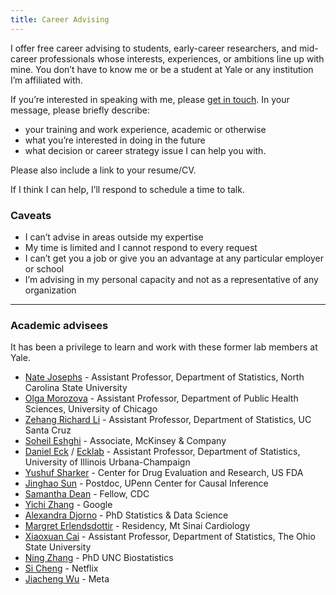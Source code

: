 ```yaml
---
title: Career Advising
---
```


I offer free career advising to students, early-career researchers, and mid-career professionals whose interests, experiences, or ambitions line up with mine. You don't have to know me or be a student at Yale or any institution I'm affiliated with. 

If you're interested in speaking with me, please [get in touch](/contact). In your message, please briefly describe:

- your training and work experience, academic or otherwise
- what you're interested in doing in the future 
- what decision or career strategy issue I can help you with. 

Please also include a link to your resume/CV. 

If I think I can help, I'll respond to schedule a time to talk. 


### Caveats 

- I can't advise in areas outside my expertise
- My time is limited and I cannot respond to every request
- I can't get you a job or give you an advantage at any particular employer or school
- I'm advising in my personal capacity and not as a representative of any organization

---

### Academic advisees

It has been a privilege to learn and work with these former lab members at Yale. 

* [Nate Josephs](https://njosephs.com/) - Assistant Professor, Department of Statistics, North Carolina State University
* [Olga Morozova](https://www.omorozova.com) - Assistant Professor, Department of Public Health Sciences, University of Chicago
* [Zehang Richard Li](http://zehangli.com) - Assistant Professor, Department of Statistics, UC Santa Cruz
* [Soheil Eshghi](http://www.soheileshghi.com/) - Associate, McKinsey &amp; Company
* [Daniel Eck](https://stat.illinois.edu/directory/profile/dje13) / [Ecklab](https://ecklab.github.io/) - Assistant Professor, Department of Statistics, University of Illinois Urbana-Champaign
* [Yushuf Sharker](https://scholar.google.com/citations?user=VmPoWT8AAAAJ&hl=en) - Center for Drug Evaluation and Research, US FDA
* [Jinghao Sun](https://jinghao-sun.github.io/) - Postdoc, UPenn Center for Causal Inference
* [Samantha Dean](https://sammigd.github.io/) - Fellow, CDC 
* [Yichi Zhang](https://medicine.yale.edu/profile/yichi_zhang_yz928/) - Google 
* [Alexandra Djorno](https://statistics.yale.edu/people/alexandra-djorno) - PhD Statistics &amp; Data Science
* [Margret Erlendsdottir](https://medicine.yale.edu/profile/margret_erlendsdottir/) - Residency, Mt Sinai Cardiology
* [Xiaoxuan Cai](https://xiaoxuan-cai.github.io) - Assistant Professor, Department of Statistics, The Ohio State University
* [Ning Zhang](https://www.linkedin.com/in/ning-zhang-264342198/) - PhD UNC Biostatistics
* [Si Cheng](https://chengs94.github.io/) - Netflix
* [Jiacheng Wu](https://www.biostat.washington.edu/people/jiacheng-wu) - Meta





